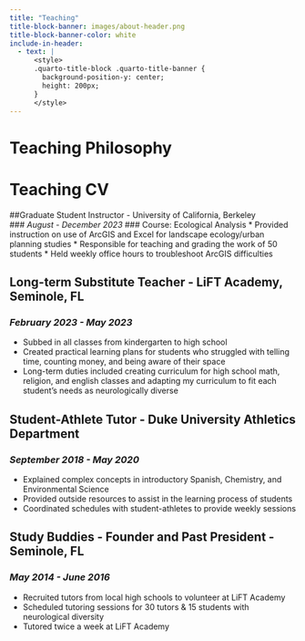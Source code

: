 ```yaml
---
title: "Teaching"
title-block-banner: images/about-header.png
title-block-banner-color: white
include-in-header:
  - text: |
      <style>
      .quarto-title-block .quarto-title-banner {
        background-position-y: center;
        height: 200px;
      }
      </style>
---
```


# Teaching Philosophy


# Teaching CV
##Graduate Student Instructor - University of California, Berkeley	       
### *August - December 2023*
### Course: Ecological Analysis
* Provided instruction on use of ArcGIS and Excel for landscape ecology/urban planning studies
* Responsible for teaching and grading the work of 50 students
* Held weekly office hours to troubleshoot ArcGIS difficulties

## Long-term Substitute Teacher - LiFT Academy, Seminole, FL 	     
### *February 2023 - May 2023*
* Subbed in all classes from kindergarten to high school
* Created practical learning plans for students who struggled with telling time, counting money, and being aware of their space 
* Long-term duties included creating curriculum for high school math, religion, and english classes and adapting my curriculum to fit each student’s needs as neurologically diverse

## Student-Athlete Tutor - Duke University Athletics Department	   
### *September 2018 - May 2020*
* Explained complex concepts in introductory Spanish, Chemistry, and Environmental Science
* Provided outside resources to assist in the learning process of students 
* Coordinated schedules with student-athletes to provide weekly sessions 

## Study Buddies - Founder and Past President - Seminole, FL		          
### *May 2014 - June 2016*
* Recruited tutors from local high schools to volunteer at LiFT Academy
* Scheduled tutoring sessions for 30 tutors & 15 students with neurological diversity
* Tutored twice a week at LiFT Academy

